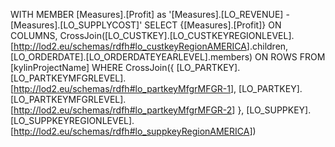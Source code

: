 WITH MEMBER [Measures].[Profit] as '[Measures].[LO_REVENUE] - [Measures].[LO_SUPPLYCOST]'
SELECT {[Measures].[Profit]} ON COLUMNS,
CrossJoin([LO_CUSTKEY].[LO_CUSTKEYREGIONLEVEL].[<http://lod2.eu/schemas/rdfh#lo_custkeyRegionAMERICA>].children, [LO_ORDERDATE].[LO_ORDERDATEYEARLEVEL].members) ON ROWS
FROM [kylinProjectName]
WHERE CrossJoin({
  [LO_PARTKEY].[LO_PARTKEYMFGRLEVEL].[<http://lod2.eu/schemas/rdfh#lo_partkeyMfgrMFGR-1>],
  [LO_PARTKEY].[LO_PARTKEYMFGRLEVEL].[<http://lod2.eu/schemas/rdfh#lo_partkeyMfgrMFGR-2>]
},
[LO_SUPPKEY].[LO_SUPPKEYREGIONLEVEL].[<http://lod2.eu/schemas/rdfh#lo_suppkeyRegionAMERICA>])

